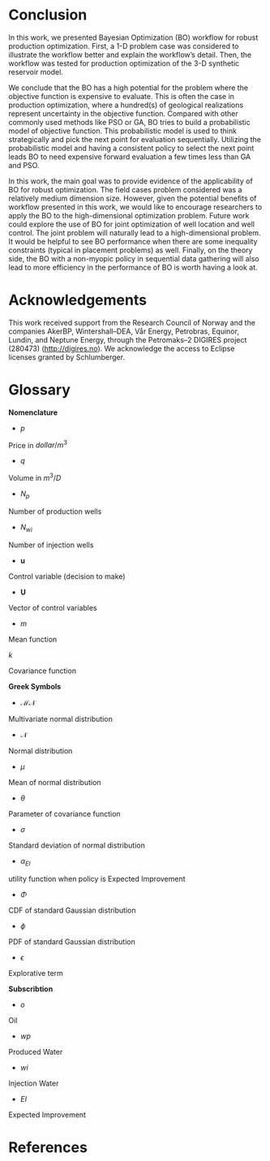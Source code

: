 # Conclusion

In this work, we presented Bayesian Optimization (BO) workflow for robust production optimization. First, a 1-D problem case was considered to illustrate the workflow better and explain the workflow's detail. Then, the workflow was tested for production optimization of the 3-D synthetic reservoir model.

We conclude that the BO has a high potential for the problem where the objective function is expensive to evaluate. This is often the case in production optimization, where a hundred(s) of geological realizations represent uncertainty in the objective function. Compared with other commonly used methods like PSO or GA, BO tries to build a probabilistic model of objective function. This probabilistic model is used to think strategically and pick the next point for evaluation sequentially. Utilizing the probabilistic model and having a consistent policy to select the next point leads BO to need expensive forward evaluation a few times less than GA and PSO.

In this work, the main goal was to provide evidence of the applicability of BO for robust optimization. The field cases problem considered was a relatively medium dimension size.  However, given the potential benefits of workflow presented in this work, we would like to encourage researchers to apply the BO to the high-dimensional optimization problem. Future work could explore the use of BO for joint optimization of well location and well control. The joint problem will naturally lead to a high-dimensional problem.  It would be helpful to see BO performance when there are some inequality constraints (typical in placement problems) as well. Finally, on the theory side, the BO with a non-myopic policy in sequential data gathering will also lead to more efficiency in the performance of BO is worth having a look at.


\newpage

# Acknowledgements

This work received support from the Research Council of Norway and the companies AkerBP, Wintershall--DEA, Vår Energy, Petrobras, Equinor, Lundin, and Neptune Energy, through the Petromaks--2 DIGIRES project (280473) (<http://digires.no>). We acknowledge the access to Eclipse licenses granted by Schlumberger.

\newpage

# Glossary {#glossary .unnumbered}

**Nomenclature**

- $p$

Price in $dollar/m^3$

- $q$

Volume in $m^3/D$

- $N_p$

Number of production wells

- $N_{wi}$

Number of injection wells

- $\mathbf{u}$

Control variable (decision to make)

- $\mathbf{U}$

Vector of control variables

- $m$

Mean function

$k$

Covariance function


**Greek Symbols**

- $\mathcal{MN}$

Multivariate normal distribution

- $\mathcal{N}$

Normal distribution

- $\mu$

Mean of normal distribution

- $\theta$

Parameter of covariance function

- $\sigma$

Standard deviation of normal distribution

- $\alpha_{EI}$

utility function when policy is Expected Improvement

- $\Phi$

CDF of standard Gaussian distribution

- $\phi$

PDF of standard Gaussian distribution

- $\epsilon$

Explorative term 

**Subscribtion**

- $o$

Oil

- $wp$

Produced Water

- $wi$

Injection Water

- $EI$

Expected Improvement

\newpage

# References {#references .unnumbered}
